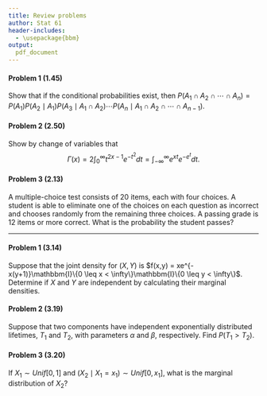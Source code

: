 ```yaml
---
title: Review problems
author: Stat 61
header-includes:
  - \usepackage{bbm}
output:
  pdf_document
---
```


#### Problem 1 (1.45)

Show that if the conditional probabilities exist, then 
$P(A_1 \cap A_2 \cap \cdots \cap A_n) = P(A_1)P(A_2 \mid A_1)P(A_3 \mid A_1 \cap A_2) \cdots P(A_n \mid A_1 \cap A_2 \cap \cdots \cap A_{n-1})$. 




\pagebreak

#### Problem 2 (2.50)

Show by change of variables that 
$$\Gamma(x) = 2\int_{0}^{\infty} t^{2x-1}e^{-t^2}dt = \int_{-\infty}^{\infty}e^{xt}e^{-e^t}dt.$$ 





\pagebreak

#### Problem 3 (2.13)

A multiple-choice test consists of $20$ items, each with four choices. A student is able to eliminate one of the choices on each question as incorrect and chooses randomly from the remaining three choices. A passing grade is $12$ items or more correct. What is the probability the student passes?  


***


#### Problem 1 (3.14)

Suppose that the joint density for $(X,Y)$ is $f(x,y) = xe^{-x(y+1)}\mathbbm{I}\{0 \leq x < \infty\}\mathbbm{I}\{0 \leq y < \infty\}$. Determine if $X$ and $Y$ are independent by calculating their marginal densities. 




\pagebreak

#### Problem 2 (3.19)
 
Suppose that two components have independent exponentially distributed lifetimes, $T_1$ and $T_2$, with parameters $\alpha$ and $\beta$, respectively. Find $P(T_1 > T_2)$. 




\pagebreak

#### Problem 3 (3.20)

If $X_1 \sim Unif[0,1]$ and $(X_2 \mid X_1 = x_1) \sim Unif[0,x_1]$, what is the marginal distribution of $X_2$? 
 

